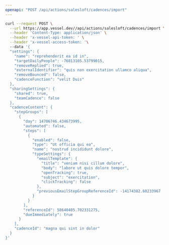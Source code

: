 ```yaml
---
openapi: "POST /api/actions/salesloft/cadences/import"
---
```


<RequestExample>

```bash Request
curl --request POST \
  --url https://app.vessel.dev//api/actions/salesloft/cadences/import \
  --header 'Content-Type: application/json' \
  --header 'x-vessel-api-token: ' \
  --header 'x-vessel-access-token: '\ 
  --data '{
  "settings": {
    "name": "reprehenderit ea id in",
    "targetDailyPeople": -76813105.53799015,
    "removeReplied": true,
    "externalIdentifier": "quis non exercitation ullamco aliqua",
    "removeBounced": false,
    "cadenceFunction": "velit Duis"
  },
  "sharingSettings": {
    "shared": true,
    "teamCadence": false
  },
  "cadenceContent": {
    "stepGroups": [
      {
        "day": 14706746.434673995,
        "automated": false,
        "steps": [
          {
            "enabled": false,
            "type": "Ut officia qui ea",
            "name": "nostrud incididunt dolore",
            "typeSettings": {
              "emailTemplate": {
                "title": "veniam nisi cillum dolore",
                "body": "labore ut quis dolore tempor",
                "openTracking": true,
                "subject": "exercitation",
                "clickTracking": false
              },
              "previousEmailStepGroupReferenceId": -14174382.60233967
            }
          }
        ],
        "referenceId": 58640405.702331275,
        "dueImmediately": true
      }
    ],
    "cadenceId": "magna qui sint in dolor"
  }
}'
```

</RequestExample>


      